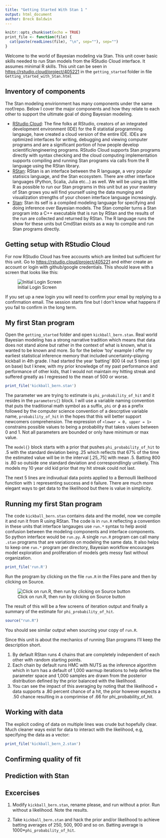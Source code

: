 ```yaml
---
title: "Getting Started With Stan 1 "
output: html_document
author: Breck Baldwin
---
```


```r
knitr::opts_chunk$set(echo = TRUE)
print_file <- function(file) {
  cat(paste(readLines(file), "\n", sep=""), sep="")
}
```

Welcome to the world of Bayesian modeling via Stan. This unit cover basic skills needed to run Stan models from the RStudio Cloud interface. It assumes minimal R skills. This unit can be seen in [https://rstudio.cloud/project/405221](https://rstudio.cloud/project/405221) in the `getting_started` folder in file `Getting_started_with_Stan.html`

## Inventory of components

The Stan modeling envirionment has many components under the same roof/repo. Below I cover the major components and how they relate to each other to support the ultimate goal of doing Bayesian modeling. 

* [RStudio Cloud](https://rstudio.cloud/): The fine folks at RStudio, creators of an integrated development environment (IDE) for the R statistial programming langauge, have created a cloud version of the entire IDE. IDEs are optimized interfaces for writing, debugging and viewing computer programs and are a significant portion of how people develop scientific/engineering programs. RStudio Cloud supports Stan programs directly with syntax checking and the cloud computing implementation supports compiling and running Stan programs via calls from the R language using the RStan library.
* [RStan](https://mc-stan.org/rstan/): RStan is an interface between the R language, a very popular statisics language, and the Stan ecosystem. There are other interface languages (Python, Scalia, Julia etc...) as well. We will be using as little R as possible to run our Stan programs in this unit but as your mastery of Stan grows you will find yourself using the data munging and visualization strengths of your chosen interface language increasingly.
* [Stan](https://mc-stan.org/): Stan its self is a compiled modeling language for specifying and doing inference over Bayesian models. The Stan compiler turns a Stan program into a C++ executable that is run by RStan and the results of the run are collected and returned by RStan. The R language runs the show for these units but CmdStan exists as a way to compile and run Stan programs directly. 

## Getting setup with RStudio Cloud
For now RStudio Cloud has free accounts which are limited but sufficient for this unit. Go to [https://rstudio.cloud/project/405221](https://rstudio.cloud/project/405221) and either create an account or login with github/google credentials. This should leave with a screen that looks like this:

![Initial Login Screen](img/top_level_Rstudio_cloud.png)

If you set up a new login you will need to confirm your email by replying to a confirmation email. The session starts fine but I don't know what happens if you fail to confirm in the long term. 

## My first Stan program

Open the `getting_started` folder and open `kickball_bern.stan`. Real world Bayesian modeling has a strong narrative tradition which means that data does not stand alone but rather in the context of what is known, what is wanted to be known and more. So for the below 'toy' example I offer my earliest statistical inference memory that included uncertainty--playing kickball in 4th grade. I had started the year 'batting' 800 (4 out 5 times I got on base) but I knew, with my prior knowledge of my past performance and performance of other kids, that I would not maintain my hitting streak and suffered greatly as I regressed to the mean of 500 or worse. 

```r
print_file('kickball_bern.stan')
```

The parameter we are trying to estimate is `phi_probability_of_hit` and it resides in the `parameters{}` block. I will use a variable naming convention that puts the traditional math symbol as a suffix, `phi` or $\phi$
as a prefix followed by the computer science convention of a descrptive variable name, `probability_of_hit` in the hopes that this will better support newcomers comprehension. The expression of `<lower = 0, upper = 1>` constrains possible values to being a probability that takes values between 0 and 1. Not all parameters are bounded or only have minimum or max value. 

The `model{}` block starts with a prior that pushes `phi_probability_of_hit` to .5 with the standard deviation being .25 which reflects that 67% of the time the estimated value will be in the interval [.25,.75] with mean .5. Batting 800 is .80 so outside one standard deviation and correspondlingly unlikely. This models my 10 year old kid prior that my hit streak could not last.

The next 5 lines are indivudual data points applied to a Bernoulli likelihood function with `1` representing success and `0` failure. There are much more elegant ways to get data to the likelihood but there is value in simplicity.

## Running my first Stan program

The code `kickball_bern.stan` contains data and the model, now we compile it and run it from R using RStan. The code is in `run.R` reflecting a convention in these units that interface langauges use `run.*` syntax to help avoid confusion between the modeling components and interface components. So python interface would be `run.py`. A single `run.R` program can call many `.stan` programs that are variations on modeling the same data. It also helps to keep one `run.*` program per directory, Bayesian workflow encourages model exploration and proliferation of models gets messy fast without organization. 

```r
print_file('run.R')
```

Run the program by clicking on the file `run.R` in the Files pane and then by clicking on Source. 

![Click on run.R, then run by clicking on Source button](img/select_and_run.png)

The result of this will be a few screens of iteration output and finally a summary of the estimate for `phi_probability_of_hit`.

```r
source("run.R")
```
You should see similar output when sourcing your copy of `run.R`. 

Since this unit is about the mechanics of running Stan programs I'll keep the description short. 

1. By default RStan runs 4 chains that are completely independent of each other with random starting points.
2. Each chain by default runs HMC with NUTS as the inference algorithm which in turn has a default of 1,000 warmup iterations to help define the parameter space and 1,000 samples are drawn from the posterior distribution defined by the prior balanced with the likelihood. 
3. You can see the impact of this averaging by noting that the likelihood + data supports a .80 percent chance of a hit, the prior however expects a .50 chance resulting in a comprimise of .66 for phi_probability_of_hit. 

## Working with data

The explicit coding of data on multiple lines was crude but hopefully clear. Much cleaner ways exist for data to interact with the likelihood, e.g, specifying the data as a vector:

```r
print_file('kickball_bern_2.stan')
```




## Confirming quality of fit

## Prediction with Stan

## Excercises

1. Modify `kickball_bern.stan`, rename please, and run without a prior. Run without a likelihood. Note the results. 

2. Take `kickball_bern.stan` and hack the prior and/or likelihood to achieve batting averages of 250, 500, 900 and so on. Batting average is 1000*`phi_probability_of_hit`. 


